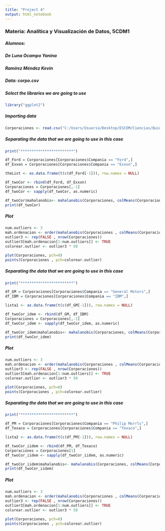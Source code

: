 ---
title: "Project 4"
output: html_notebook
---

### Materia: Analítica y Visualización de Datos, 5CDM1

##### Alumnos:

##### De Luna Ocampo Yanina

##### Ramírez Méndez Kevin

##### Data: corpo.csv

##### Select the libraries we are going to use
```{r}
library("ggplot2")
```

##### Importing data
```{r}
Corporaciones <- read.csv("C:/Users/Usuario/Desktop/ESCOM/Ciencias/Quinto/Analítica y visualización de datos/Proyecto4/Corpo.csv")
```

##### Separating the data that we are going to use in this case
```{r}
print("************************")

df_Ford = Corporaciones[Corporaciones$Compania == "Ford",]
df_Exxon = Corporaciones[Corporaciones$Compania == "Exxon",]

theList <- as.data.frame(t(c(df_Ford[-1])), row.names = NULL)

df_twoCor <- rbind(df_Ford, df_Exxon)
Corporaciones = Corporaciones[,-1]
df_twoCor <- sapply(df_twoCor, as.numeric)

df_twoCor$mahalanobis<- mahalanobis(Corporaciones, colMeans(Corporaciones), cov(Corporaciones))
print(df_twoCor)
```

##### Plot
```{r}
num.outliers <- 3
mah.ordenacion <- order(mahalanobis(Corporaciones , colMeans(Corporaciones), cov(Corporaciones)), decreasing=TRUE)
outlier3 <- rep(FALSE , nrow(Corporaciones))
outlier3[mah.ordenacion[1:num.outliers]] <- TRUE
colorear.outlier <- outlier3 * 50

plot(Corporaciones, pch=0)
points(Corporaciones , pch=colorear.outlier)
```

##### Separating the data that we are going to use in this case
```{r}
print("************************")

df_GM = Corporaciones[Corporaciones$Compania == "General Motors",]
df_IBM = Corporaciones[Corporaciones$Compania == "IBM",]

lista1 <- as.data.frame(t(c(df_GM[-1])), row.names = NULL)

df_twoCor_idem <- rbind(df_GM, df_IBM)
Corporaciones = Corporaciones[,-1]
df_twoCor_idem <- sapply(df_twoCor_idem, as.numeric)

df_twoCor_idem$mahalanobis<- mahalanobis(Corporaciones, colMeans(Corporaciones), cov(Corporaciones))
print(df_twoCor_idem)
```

##### Plot
```{r}
num.outliers <- 3
mah.ordenacion <- order(mahalanobis(Corporaciones , colMeans(Corporaciones), cov(Corporaciones)), decreasing=TRUE)
outlier3 <- rep(FALSE , nrow(Corporaciones))
outlier3[mah.ordenacion[1:num.outliers]] <- TRUE
colorear.outlier <- outlier3 * 50

plot(Corporaciones, pch=0)
points(Corporaciones , pch=colorear.outlier)
```


##### Separating the data that we are going to use in this case
```{r}
print("************************")

df_PM = Corporaciones[Corporaciones$Compania == "Philip Morrls",]
df_Texaco = Corporaciones[Corporaciones$Compania == "Texaco",]

lista2 <- as.data.frame(t(c(df_PM[-1])), row.names = NULL)

df_twoCor_iidem <- rbind(df_PM, df_Texaco)
Corporaciones = Corporaciones[1]
df_twoCor_iidem <- sapply(df_twoCor_iidem, as.numeric)

df_twoCor_iidem$mahalanobis<- mahalanobis(Corporaciones, colMeans(Corporaciones), cov(Corporaciones))
print(df_twoCor_iidem)
```

##### Plot
```{r}
num.outliers <- 3
mah.ordenacion <- order(mahalanobis(Corporaciones , colMeans(Corporaciones), cov(Corporaciones)), decreasing=TRUE)
outlier3 <- rep(FALSE , nrow(Corporaciones))
outlier3[mah.ordenacion[1:num.outliers]] <- TRUE
colorear.outlier <- outlier3 * 50

plot(Corporaciones, pch=0)
points(Corporaciones , pch=colorear.outlier)
```
